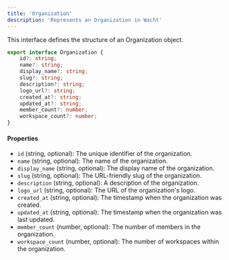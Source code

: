 ```yaml
---
title: 'Organization'
description: 'Represents an Organization in Wacht'
---
```


This interface defines the structure of an Organization object.

```typescript
export interface Organization {
    id?: string;
    name?: string;
    display_name?: string;
    slug?: string;
    description?: string;
    logo_url?: string;
    created_at?: string;
    updated_at?: string;
    member_count?: number;
    workspace_count?: number;
}
```

#### Properties

- `id` (string, optional): The unique identifier of the organization.
- `name` (string, optional): The name of the organization.
- `display_name` (string, optional): The display name of the organization.
- `slug` (string, optional): The URL-friendly slug of the organization.
- `description` (string, optional): A description of the organization.
- `logo_url` (string, optional): The URL of the organization's logo.
- `created_at` (string, optional): The timestamp when the organization was created.
- `updated_at` (string, optional): The timestamp when the organization was last updated.
- `member_count` (number, optional): The number of members in the organization.
- `workspace_count` (number, optional): The number of workspaces within the organization.
